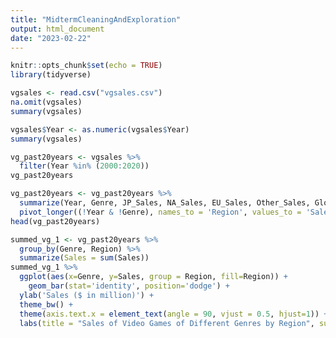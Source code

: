 ```yaml
---
title: "MidtermCleaningAndExploration"
output: html_document
date: "2023-02-22"
---
```


```r
knitr::opts_chunk$set(echo = TRUE)
library(tidyverse)
```

```r
vgsales <- read.csv("vgsales.csv")
na.omit(vgsales)
summary(vgsales)
```
```r
vgsales$Year <- as.numeric(vgsales$Year)
summary(vgsales)
```

```r
vg_past20years <- vgsales %>% 
  filter(Year %in% (2000:2020))
vg_past20years
```
```r
vg_past20years <- vg_past20years %>%
  summarize(Year, Genre, JP_Sales, NA_Sales, EU_Sales, Other_Sales, Global_Sales) %>%
  pivot_longer((!Year & !Genre), names_to = 'Region', values_to = 'Sales') 
head(vg_past20years)
```
```r
summed_vg_1 <- vg_past20years %>%
  group_by(Genre, Region) %>%
  summarize(Sales = sum(Sales)) 
summed_vg_1 %>%
  ggplot(aes(x=Genre, y=Sales, group = Region, fill=Region)) +
    geom_bar(stat='identity', position='dodge') +
  ylab('Sales ($ in million)') +
  theme_bw() +
  theme(axis.text.x = element_text(angle = 90, vjust = 0.5, hjust=1)) +
  labs(title = "Sales of Video Games of Different Genres by Region", subtitle ="2000-2020")
```

```r

```

